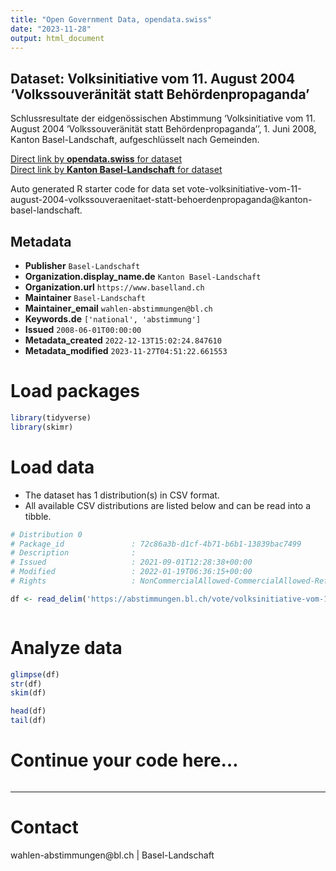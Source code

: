 ```yaml
---
title: "Open Government Data, opendata.swiss"
date: "2023-11-28"
output: html_document
---
```


## Dataset: Volksinitiative vom 11. August 2004 'Volkssouveränität statt Behördenpropaganda'

Schlussresultate der eidgenössischen Abstimmung 'Volksinitiative vom 11. August 2004 'Volkssouveränität statt Behördenpropaganda'', 1. Juni 2008, Kanton Basel-Landschaft, aufgeschlüsselt nach Gemeinden.

[Direct link by **opendata.swiss** for dataset](https://opendata.swiss/de/dataset/volksinitiative-vom-11-august-2004-volkssouveranitat-statt-behordenpropaganda)<br>
[Direct link by **Kanton Basel-Landschaft** for dataset](https://abstimmungen.bl.ch/vote/volksinitiative-vom-11-august-2004-volkssouveraenitaet-statt-behoerdenpropaganda/data)

Auto generated R starter code for data set vote-volksinitiative-vom-11-august-2004-volkssouveraenitaet-statt-behoerdenpropaganda@kanton-basel-landschaft.

## Metadata

- **Publisher** `Basel-Landschaft`
- **Organization.display_name.de** `Kanton Basel-Landschaft`
- **Organization.url** `https://www.baselland.ch`
- **Maintainer** `Basel-Landschaft`
- **Maintainer_email** `wahlen-abstimmungen@bl.ch`
- **Keywords.de** `['national', 'abstimmung']`
- **Issued** `2008-06-01T00:00:00`
- **Metadata_created** `2022-12-13T15:02:24.847610`
- **Metadata_modified** `2023-11-27T04:51:22.661553`


# Load packages

```r

library(tidyverse)
library(skimr)

```

# Load data

-   The dataset has 1 distribution(s) in CSV format.
-   All available CSV distributions are listed below and can be read into a tibble.

```r

# Distribution 0
# Package_id               : 72c86a3b-d1cf-4b71-b6b1-13839bac7499
# Description              : 
# Issued                   : 2021-09-01T12:28:38+00:00
# Modified                 : 2022-01-19T06:36:15+00:00
# Rights                   : NonCommercialAllowed-CommercialAllowed-ReferenceRequired

df <- read_delim('https://abstimmungen.bl.ch/vote/volksinitiative-vom-11-august-2004-volkssouveraenitaet-statt-behoerdenpropaganda/data-csv')



```

# Analyze data

```r

glimpse(df)
str(df)
skim(df)

head(df)
tail(df)

```

# Continue your code here...

```r

```

------------------------------------------------------------------------

# Contact

wahlen-abstimmungen@bl.ch | Basel-Landschaft

